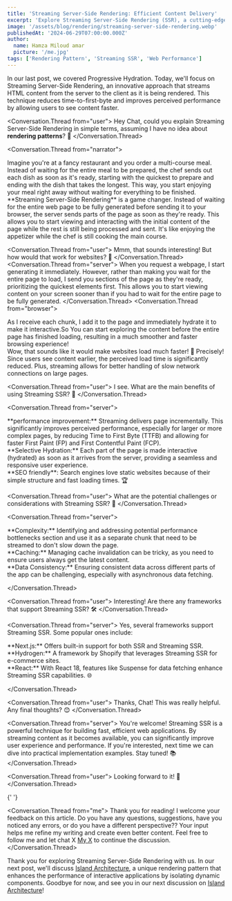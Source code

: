 ```yaml
---
title: 'Streaming Server-Side Rendering: Efficient Content Delivery'
excerpt: 'Explore Streaming Server-Side Rendering (SSR), a cutting-edge technique that streams HTML content for faster initial page loads and improved user experiences.'
image: '/assets/blog/rendering/streaming-server-side-rendering.webp'
publishedAt: '2024-06-29T07:00:00.000Z'
author:
  name: Hamza Miloud amar
  picture: '/me.jpg'
tags: ['Rendering Pattern', 'Streaming SSR', 'Web Performance']
---
```


In our last post, we covered Progressive Hydration. Today, we'll focus on Streaming Server-Side Rendering, an innovative approach that streams HTML content from the server to the client as it is being rendered. This technique reduces time-to-first-byte and improves perceived performance by allowing users to see content faster.

<Conversation>

<Conversation.Thread from="user">
  Hey Chat, could you explain Streaming Server-Side Rendering in
  simple terms, assuming I have no idea about **rendering patterns**?
  🤔
</Conversation.Thread>

<Conversation.Thread from="narrator">
  <div>
    Imagine you're at a fancy restaurant and you order a multi-course
    meal. Instead of waiting for the entire meal to be prepared, the
    chef sends out each dish as soon as it's ready, starting with the
    quickest to prepare and ending with the dish that takes the
    longest. This way, you start enjoying your meal right away without
    waiting for everything to be finished.
  </div>
  <div>
    **Streaming Server-Side Rendering** is a game changer. Instead of
    waiting for the entire web page to be fully generated before
    sending it to your browser, the server sends parts of the page as
    soon as they're ready. This allows you to start viewing and
    interacting with the initial content of the page while the rest is
    still being processed and sent. It's like enjoying the appetizer
    while the chef is still cooking the main course.
  </div>
</Conversation.Thread>

<Conversation.Thread from="user">
  Mmm, that sounds interesting! But how would that work for websites?
  🤔
</Conversation.Thread>
<Conversation.Thread from="server">
  When you request a webpage, I start generating it immediately.
  However, rather than making you wait for the entire page to load, I
  send you sections of the page as they're ready, prioritizing the
  quickest elements first. This allows you to start viewing content on
  your screen sooner than if you had to wait for the entire page to be
  fully generated.
</Conversation.Thread>
<Conversation.Thread from="browser">
  <div>
    As I receive each chunk, I add it to the page and immediately
    hydrate it to make it interactive.So You can start exploring the
    content before the entire page has finished loading, resulting in
    a much smoother and faster browsing experience!
  </div>
</Conversation.Thread>
<Conversation.Thread from="user">
  Wow, that sounds like it would make websites load much faster! 🚀
</Conversation.Thread>
<Conversation.Thread from="browser">
  Precisely! Since users see content earlier, the perceived load time
  is significantly reduced. Plus, streaming allows for better handling
  of slow network connections on large pages.
</Conversation.Thread>

<Conversation.Thread from="user">
  I see. What are the main benefits of using Streaming SSR? 🌟
</Conversation.Thread>

<Conversation.Thread from="server">
  <div>
    **performance improvement:** Streaming delivers page
    incrementally. This significantly improves perceived performance,
    especially for larger or more complex pages, by reducing Time to
    First Byte (TTFB) and allowing for faster First Paint (FP) and
    First Contentful Paint (FCP).
  </div>
  <div>
    **Selective Hydration:** Each part of the page is made interactive
    (hydrated) as soon as it arrives from the server, providing a
    seamless and responsive user experience.
  </div>
  <div>
    **SEO friendly**: Search engines love static websites because of
    their simple structure and fast loading times. 🏆
  </div>
</Conversation.Thread>

<Conversation.Thread from="user">
  What are the potential challenges or considerations with Streaming
  SSR? 🤔
</Conversation.Thread>

<Conversation.Thread from="server">
<div>
  **Complexity:** Identifying and addressing potential performance
  bottlenecks section and use it as a separate chunk that need to be
  streamed to don't slow down the page.
</div>
<div>
  **Caching:** Managing cache invalidation can be tricky, as you need
  to ensure users always get the latest content.
</div>
<div>
  **Data Consistency:** Ensuring consistent data across different
  parts of the app can be challenging, especially with asynchronous
  data fetching.
</div>

</Conversation.Thread>

<Conversation.Thread from="user">
  Interesting! Are there any frameworks that support Streaming SSR? 🛠️
</Conversation.Thread>

<Conversation.Thread from="server">
Yes, several frameworks support Streaming SSR. Some popular ones include:

<div>
  **Next.js:** Offers built-in support for both SSR and Streaming SSR.
</div>
<div>
  **Hydrogen:** A framework by Shopify that leverages Streaming SSR
  for e-commerce sites.
</div>
<div>
  **React:** With React 18, features like Suspense for data fetching
  enhance Streaming SSR capabilities. 🌐
</div>

</Conversation.Thread>

<Conversation.Thread from="user">
  Thanks, Chat! This was really helpful. Any final thoughts? 😊
</Conversation.Thread>

<Conversation.Thread from="server">
  You're welcome! Streaming SSR is a powerful technique for building
  fast, efficient web applications. By streaming content as it becomes
  available, you can significantly improve user experience and
  performance. If you're interested, next time we can dive into
  practical implementation examples. Stay tuned! 📚
</Conversation.Thread>

<Conversation.Thread from="user">
  Looking forward to it! 📖
</Conversation.Thread>

{' '}

<Conversation.Thread from="me">
  Thank you for reading! I welcome your feedback on this article. Do
  you have any questions, suggestions, have you noticed any errors,
  or do you have a different perspective?? Your input helps me refine
  my writing and create even better content. Feel free to follow me
  and let chat X [My X](https://x.com/HamzaMiloudAma1) to continue the
  discussion.
</Conversation.Thread>

</Conversation>

Thank you for exploring Streaming Server-Side Rendering with us. In our next post, we'll discuss [Island Architecture](/blogs/island-architecture), a unique rendering pattern that enhances the performance of interactive applications by isolating dynamic components. Goodbye for now, and see you in our next discussion on [Island Architecture](/blogs/island-architecture)!
